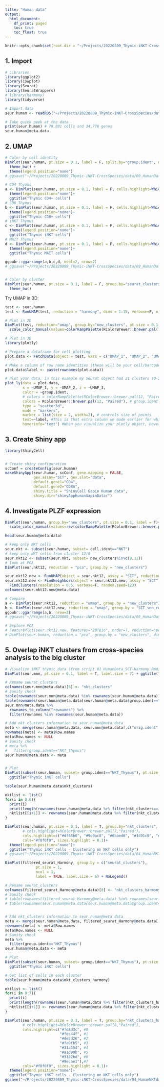 ```yaml
---
title: "Human data"
output:
  html_document:
    df_print: paged
    toc: true
    toc_float: true
---
```


```r
knitr::opts_chunk$set(root.dir = "~/Projects/20220809_Thymic-iNKT-CrossSpecies/scripts/human-thymus/")
```


## 1. Import

```r
# Libraries
library(ggplot2)
library(cowplot)
library(Seurat)
library(SeuratWrappers)
# library(harmony)
library(tidyverse)
```

```r
# Import data
seur.human <- readRDS("~/Projects/20220809_Thymic-iNKT-CrossSpecies/data/raw_data/human_data/filtered_seurat_Harmony_07-22-22.RDS")

# Take quick peek at the data
print(seur.human) # 79,801 cells and 34,778 genes
seur.human@meta.data
```



## 2. UMAP

```r
# Color by cell identity
DimPlot(seur.human, pt.size = 0.1, label = F, split.by="group.ident", ncol=3) +
  theme_bw() +
  theme(legend.position="none")
# ggsave("~/Projects/20220809_Thymic-iNKT-CrossSpecies/data/00_HumanData/umap_all_cells.jpeg", width=8, height=10)

# CD4 Thymus
a <- DimPlot(seur.human, pt.size = 0.1, label = F, cells.highlight=WhichCells(seur.human, idents="CD4_Thymus"), cols.highlight="#e41a1c", cols="#d9d9d9", sizes.highlight = 0.1)+
  theme(legend.position="none")+
  ggtitle("Thymic CD4+ cells")
# CD8 Thymus
b <- DimPlot(seur.human, pt.size = 0.1, label = F, cells.highlight=WhichCells(seur.human, idents="CD8_Thymus"), cols.highlight="#377eb8", cols="#d9d9d9", sizes.highlight = 0.1)+
  theme(legend.position="none")+
  ggtitle("Thymic CD8+ cells")
# iNKT Thymus
c <- DimPlot(seur.human, pt.size = 0.1, label = F, cells.highlight=WhichCells(seur.human, idents="NKT_Thymus"), cols.highlight="#4daf4a", cols="#d9d9d9", sizes.highlight = 0.1)+
  theme(legend.position="none")+
  ggtitle("Thymic iNKT cells")
# MAIT Thymus
d <- DimPlot(seur.human, pt.size = 0.1, label = F, cells.highlight=WhichCells(seur.human, idents="MAIT_Thymus"), cols.highlight="#984ea3", cols="#d9d9d9", sizes.highlight = 0.1)+
  theme(legend.position="none")+
  ggtitle("Thymic MAIT cells")

ggpubr::ggarrange(a,b,c,d, ncol=2, nrow=2)
# ggsave("~/Projects/20220809_Thymic-iNKT-CrossSpecies/data/00_HumanData/umap_all_SPthymocytes.jpeg", width=10, height=9)


# Color by cluster
DimPlot(seur.human, pt.size = 0.1, label = F, group.by="seurat_clusters") +
  theme_bw()
```

Try UMAP in 3D:

```r
test <- seur.human
test <- RunUMAP(test, reduction = "harmony", dims = 1:15, verbose=F, n.components=3L)

# Plot in 2D
DimPlot(test, reduction="umap", group.by="new_clusters", pt.size = 0.1, label = T) +
  scale_color_manual(values=colorRampPalette(RColorBrewer::brewer.pal(12, "Paired"))(18))

# Plot in 3D
library(plotly)

# Prepare a dataframe for cell plotting
plot.data <- FetchData(object = test, vars = c("UMAP_1", "UMAP_2", "UMAP_3", "new_clusters", "group.ident"))

# Make a column of row name identities (these will be your cell/barcode names)
plot.data$label <- paste(rownames(plot.data))

# Plot your data, in this example my Seurat object had 21 clusters (0-20)
plot_ly(data = plot.data, 
        x = ~UMAP_1, y = ~UMAP_2, z = ~UMAP_3, 
        color = ~group.ident, 
        # colors = colorRampPalette(RColorBrewer::brewer.pal(12, "Paired"))(18), # new_clusters
        colors = RColorBrewer::brewer.pal(12, "Paired"), # group.ident
        type = "scatter3d", 
        mode = "markers", 
        marker = list(size = 2, width=2), # controls size of points
        text=~label, #This is that extra column we made earlier for which we will use for cell ID
        hoverinfo="text") #When you visualize your plotly object, hovering your mouse pointer over a point shows cell names
```



## 3. Create Shiny app

```r
library(ShinyCell)


# Create shiny configuration
scConf = createConfig(seur.human)
makeShinyApp(seur.human, scConf, gene.mapping = FALSE,
             gex.assay="SCT", gex.slot="data",
             default.gene1="CD4",
             default.gene2="CD8A",
             shiny.title = "ShinyCell Gapin Human data",
             shiny.dir="shinyAppHumanGapinData/") 
```



## 4. Investigate PLZF expression

```r
DimPlot(seur.human, group.by="new_clusters", pt.size = 0.1, label = T)+
  scale_color_manual(values=rev(colorRampPalette(RColorBrewer::brewer.pal(12, "Paired"))(18)))

head(seur.human@meta.data)

# keep only NKT cells
seur.nkt <- subset(seur.human, subset= cell.ident=="NKT")
# keep only NKT cells from cluster 12/8
seur.nkt12 <- subset(seur.nkt, subset= new_clusters%in%c(8,12))
# look at PCA
DimPlot(seur.nkt12, reduction = "pca", group.by = "new_clusters")

seur.nkt12.new <- RunUMAP(object = seur.nkt12, assay = "SCT", reduction = "harmony", dims = 1:20, verbose=F, seed.use = 42)
seur.nkt12.new <- FindNeighbors(object = seur.nkt12.new, assay = "SCT", reduction = "harmony", dims = 1:20, verbose=F) %>%
  FindClusters(resolution = 0.5, verbose=F, random.seed=123)
colnames(seur.nkt12.new@meta.data)

# Compare
a <- DimPlot(seur.nkt12, reduction = "umap", group.by = "new_clusters") + ggtitle("iNKT cells clusters 8/12") | FeaturePlot(seur.nkt12, features="ZBTB16", order=T)
b <- DimPlot(seur.nkt12.new, reduction = "umap", group.by = "SCT_snn_res.0.5") + ggtitle("Reclustering") | FeaturePlot(seur.nkt12.new, features="ZBTB16", order=T)
ggpubr::ggarrange(a,b, nrow=2)
# ggsave("~/Projects/20220809_Thymic-iNKT-CrossSpecies/data/06_HumanData/hu_umap_iNKT_clust12_recluster.jpeg", width=10, height=9)

# Explore PCA
# FeaturePlot(seur.nkt12.new, features="ZBTB16", order=T, reduction="pca", dims=c(1,2))
# DimPlot(seur.human, reduction = "pca", group.by = "new_clusters", dims=c(5,3), label=T)
```


## 5. Overlap iNKT clusters from cross-species analysis to the big cluster

```r
# Visualize iNKT thymic data (from script 01_HumanData_SCT-Harmony.Rmd)
DimPlot(seur.mnn, pt.size = 0.1, label = T, label.size = 7) + ggtitle("LogNormalize + fastMNN") + theme(legend.position="none")

# Rename seurat_clusters
colnames(seur.mnn@meta.data)[6] <- "nkt_clusters"
# Sanity check
table(rownames(seur.mnn@meta.data) %in% rownames(seur.human@meta.data))
table(rownames(seur.human@meta.data[seur.human@meta.data$group.ident=="NKT_Thymus",]) %in% rownames(seur.mnn@meta.data))
seur.mnn@meta.data %>%
  rownames_to_column("rownames") %>%
  filter(rownames %in% rownames(seur.human@meta.data))

# Add nkt_clusters information to seur.human@meta.data
meta <- merge(seur.human@meta.data, seur.mnn@meta.data[,c("orig.ident", "nkt_clusters")], by=c("row.names", "orig.ident"), all.y=FALSE, all.x=TRUE)
rownames(meta) <- meta$Row.names
meta$Row.names <- NULL
# Sanity check
# meta %>%
#   filter(group.ident=="NKT_Thymus")
seur.human@meta.data <- meta


# Plot
DimPlot(subset(seur.human, subset= group.ident=="NKT_Thymus"), pt.size = 0.1, label = T, group.by="nkt_clusters")+
  ggtitle("Thymic iNKT cells")

table(seur.human@meta.data$nkt_clusters)

nktlist <- list()
for(i in 0:6){
  print(i)
  print(length(rownames(seur.human@meta.data %>% filter(nkt_clusters==i))))
  nktlist[[i+1]] <- rownames(seur.human@meta.data %>% filter(nkt_clusters==i))
}

DimPlot(seur.human, pt.size = 0.1, label = T, group.by="nkt_clusters", cells.highlight=nktlist,
        # cols.highlight=RColorBrewer::brewer.pal(7,"Paired"),
        cols.highlight=c("#df65b0", "#9e9ac8", "#6baed6", "#1d91c0", "#74c476", "#fec44f", "#de2d26"),
        cols="#f0f0f0", sizes.highlight = 0.1)+
  theme(legend.position="none")+
  ggtitle("Thymic iNKT cells - Clustering on NKT cells only")
# ggsave("~/Projects/20220809_Thymic-iNKT-CrossSpecies/data/04_HumanNKTdata/hu_fullumap_nktclusters.jpeg", width=5, height=5)

```

```r
DimPlot(filtered_seurat_Harmony, group.by = c("seurat_clusters"),
              pt.size = 1, 
              ncol = 1, 
              label = TRUE, label.size = 6) + NoLegend()

# Rename seurat_clusters
colnames(filtered_seurat_Harmony@meta.data)[8] <- "nkt_clusters_harmony"
# Sanity check
# table(rownames(filtered_seurat_Harmony@meta.data) %in% rownames(seur.human@meta.data))
# table(rownames(seur.human@meta.data[seur.human@meta.data$group.ident=="NKT_Thymus",]) %in% rownames(filtered_seurat_Harmony@meta.data))


# Add nkt_clusters information to seur.human@meta.data
meta <- merge(seur.human@meta.data, filtered_seurat_Harmony@meta.data[,c("orig.ident", "nkt_clusters_harmony")], by=c("row.names", "orig.ident"), all.y=FALSE, all.x=TRUE)
rownames(meta) <- meta$Row.names
meta$Row.names <- NULL
# Sanity check
meta %>%
  filter(group.ident=="NKT_Thymus")
seur.human@meta.data <- meta

# Plot
DimPlot(subset(seur.human, subset= group.ident=="NKT_Thymus"), pt.size = 0.1, label = T, group.by="nkt_clusters_harmony")+
  ggtitle("Thymic iNKT cells")

# Get list of cells in each cluster
table(seur.human@meta.data$nkt_clusters_harmony)

nktlist <- list()
for(i in 0:7){
  print(i)
  print(length(rownames(seur.human@meta.data %>% filter(nkt_clusters_harmony==i))))
  nktlist[[i+1]] <- rownames(seur.human@meta.data %>% filter(nkt_clusters_harmony==i))
}

DimPlot(seur.human, pt.size = 0.1, label = T, group.by="nkt_clusters_harmony", cells.highlight=nktlist,
        # cols.highlight=RColorBrewer::brewer.pal(8,"Paired"),
        cols.highlight=c("#fd8d3c", #0
                         "#fec44f", #1
                         "#de2d26", #2
                         "#fa9fb5", #3
                         "#31a354", #4
                         "#a1d99b", #5
                         "#3182bd", #6
                         "#9ecae1"),#7
        cols="#f0f0f0", sizes.highlight = 0.1)+
  theme(legend.position="none")+
  ggtitle("Thymic iNKT cells - Clustering on NKT cells only")
ggsave("~/Projects/20220809_Thymic-iNKT-CrossSpecies/data/04_HumanNKTdata/hu_fullumap_nktclusters_harmony.jpeg", width=5, height=5)

```


